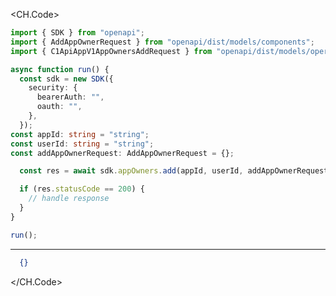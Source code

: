 
<CH.Code>
```typescript Add.ts
import { SDK } from "openapi";
import { AddAppOwnerRequest } from "openapi/dist/models/components";
import { C1ApiAppV1AppOwnersAddRequest } from "openapi/dist/models/operations";

async function run() {
  const sdk = new SDK({
    security: {
      bearerAuth: "",
      oauth: "",
    },
  });
const appId: string = "string";
const userId: string = "string";
const addAppOwnerRequest: AddAppOwnerRequest = {};

  const res = await sdk.appOwners.add(appId, userId, addAppOwnerRequest);

  if (res.statusCode == 200) {
    // handle response
  }
}

run();
```
---

```json Example Response
  {}
```
</CH.Code>
